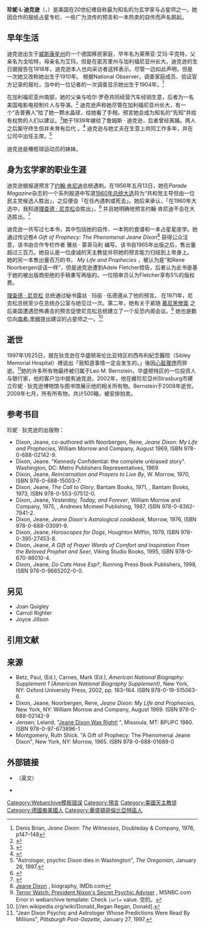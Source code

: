 {{roughtranslation|time=2019-09-23T12:30:30+00:00}}
{{copyedit|time=2017-03-11T16:07:10+00:00}}
{{Infobox person
| name = 珍妮·狄克逊
| image =
| birth_name = 莱蒂亚·艾玛·平克特<br>Lydia Emma Pinckert
| birth_date = {{Birth date|1904|1|5}}
| birth_place = 美國[[威斯康星州|威斯康星州]]{{le|梅德福德 (威斯康星州)|Medford, Wisconsin|梅德福德}}
| death_date = {{Death date and age|1997|1|25|1904|1|5}}<span style="display:none">(<span class="dday deathdate">1997-0</span></span>
| death_place = [[华盛顿哥伦比亚特区|华盛顿哥伦比亚特区]]
| occupation = 占星师，玄学家
}}

'''珍妮·L·迪克逊'''（{{lang-en|Jeane L. Dixon}}，{{bd|1904年|1月5日|1997年|1月25日}}）是美国在20世纪裡自称最为知名的为玄学家与占星师之一。她因合作的报纸占星专栏、一些广为流传的预言和一本热卖的自传而声名鹊起。

== 早年生活 ==
迪克逊出生于[[威斯康星州|威斯康星州]]{{le|梅德福德 (威斯康星州)|Medford, Wisconsin|梅德福德}}的一个德国移民家庭，早年名为莱蒂亚·艾玛·平克特，父亲名为戈哈特，母亲名为艾玛，但是在密苏里州与加利福尼亚州长大。迪克逊的生日据报告在1918年，迪克逊本人也向采访者这样表示。尽管一边如此声明，但是一次她又改称她出生于1910年。  根据National Observer，调查家庭成员、验证官方记录的报社，当中的一位记者的一次调查显示她出生于1904年。<ref>Denis Brian, ''Jeane Dixon: The Witnesses'', Doubleday & Company, 1976, p147–148</ref>

在加利福尼亚州南部，她的父亲与哈尔·罗奇共同经营汽车经销生意，后者为一名美国电影电视制片人与导演。<ref name="Bordsen">{{Cite news|title=Mementos of a crystal-gazer fill Jeane Dixon Museum|last=Bordsen|first=John|date=21 July 2002|work=Houston Chronicle|accessdate=2009-10-01}}</ref> 迪克逊声称她尽管在加利福尼亚州长大，有一个“吉普赛人”给了她一颗水晶球，给她看了手相，预言她会成为知名的“先知”并给有权势的人们以建议。<ref name="postobit">{{Cite news|title=Celebrity Astrologer Jeane Dixon Dies|date=27 January 1997|work=The Washington Post|accessdate=2009-10-01}}</ref>她于1939年嫁给了詹姆斯 · 迪克逊，后者曾经离婚。两人之后厮守终生但并未育有后代 。<ref name="Koncius">{{Cite news|url=http://www.washingtonpost.com/wp-dyn/content/article/2009/07/16/AR2009071604717.html|title=Prophet Margin: What Does the Future Hold for the Sale of Jeane Dixon's Possessions?|last=Koncius|first=Jura|date=July 19, 2009|work=Washington Post|accessdate=2009-10-01|archive-date=2018-04-21|archive-url=https://web.archive.org/web/20180421142624/http://www.washingtonpost.com/wp-dyn/content/article/2009/07/16/AR2009071604717.html|dead-url=no}}</ref> 迪克逊与她丈夫在生意上共同工作多年，并在公司中出任主席。<ref>"Astrologer, psychic Dixon dies in Washington", ''The Oregonian'', January 26, 1997.</ref>

迪克逊是橄榄球运动员{{le|厄尼·平克特|Erny Pinckert}}的妹妹。

== 身为玄学家的职业生涯 ==
迪克逊据报道预言了[[约翰·肯尼迪|约翰·肯尼迪]]总统遇刺。在1956年五月13日，她在''Parade Magazine''杂志的一个系列报道中写道[[1960年美国总统选举|1960年总统大选]]将为“共和党主导但由一位民主党候选人胜出」，之后便会「在任內遇刺或死去」。她后来承认，「在1960年大选中，我知道[[理查德·尼克松|理查德 · 尼克松]]会胜出」，<ref>{{Cite web |url=http://www.straightdope.com/mailbag/mdixon.html |title=The Straight Dope Mailbag: The Straight Dope Mailbag: Did psychic Jeane Dixon predict JFK's assassination? |accessdate=2017-03-11 |archive-date=2008-07-20 |archive-url=https://web.archive.org/web/20080720121005/http://www.straightdope.com/mailbag/mdixon.html |dead-url=no }}</ref> 并且她明确地预言约翰·肯尼迪不会在大选胜出。<ref>{{Cite book|title=Pseudoscience and the Paranormal|last=Hines|first=Terence|publisher=Prometheus Books|year=2003|isbn=9781573929790|page=71}}</ref>

迪克逊一共写过七本书，其中包括她的自传、一本狗的食谱和一本占星星座学。她通过传记卷''A Gift of Prophecy: The Phenomenal Jeane Dixon''<ref>[http://www.imdb.com/name/nm0228864/bio Jeane Dixon] {{Wayback|url=http://www.imdb.com/name/nm0228864/bio |date=20160310212504 }}, biography, IMDb.com</ref> 获得公众注意，该书由合作专栏作者 雅丝 · 蒙哥马利 编写。该书自1965年出版之后，售出量超过三百万。她自认是一位虔诚的天主教徒并将她的预言能力归结到上帝身上。 她的另一本售出量百万的书， ''My Life and Prophecies'' ，被认为是”和Rene Noorbergen谈话一样“，但是迪克逊遭到Adele Fletcher控告，后者认为此书是基于她的被出版商拒绝的手稿重写再版的。一位陪审员认为Fletcher享有5%的版权费。

[[理查德·尼克松|理查德 · 尼克松]] 总统通过秘书露丝 · 玛丽 · 伍德遵从了他的预言。 {{Fact|date=January 2014}} 在1971年，尼克松总统至少在总统办公室与她见过一次。第二年，她有关于紧随 [[慕尼黑惨案|慕尼黑惨案]] 之后美国遭遇恐怖袭击的预言促使尼克松总统建立了一个反恐内阁会议。<ref>[http://www.msnbc.msn.com/id/7276868/site/newsweek Terror Watch: President Nixon's Secret Psychic Adviser] {{Wayback|url=http://www.msnbc.msn.com/id/7276868/site/newsweek |date=20100825044850 }}, MSNBC.com  Error in webarchive template: Check <code style="color:inherit; border:inherit; padding:inherit;">|url=</code> value. 空的。
[[Category:Webarchive模板错误|Category:Webarchive模板错误]]</ref> 她也是数位向[[南希·里根|南希·里根]]提出建议的占星师之一。<ref>[//en.wikipedia.org/wiki/Donald_Regan Regan, Donald]. </ref>

== 逝世 ==
1997年1月25日，就在狄克逊在华盛顿哥伦比亚特区的西布利紀念醫院（Sibley Memorial Hospital）裡说出「我知道事情一定会发生的。」後因[[心搏停止|心脏骤停]]而猝逝。<ref name="obit">"Jean Dixon Psychic and Astrologer Whose Predictions Were Read By Millions", ''Pittsburgh Post-Gazette'', January 27, 1997.</ref>她的许多所有物最终被归属于Leo M. Bernstein，华盛顿特区的一位投资人与银行家，他的客户当中就有迪克逊。2002年，他在維珍尼亞州Strasburg市建立珍妮 · 狄克逊博物馆与图书馆展示他的相关所有物。Bernstein于2008年逝世。2009年七月，所有所有物，共计500箱，被安排拍卖。

== 参考书目 ==
珍妮 · 狄克逊的出版物：
* Dixon, Jeane, co-authored with Noorbergen, Rene, ''Jeane Dixon: My Life and Prophecies'', William Morrow and Company, August 1969, ISBN 978-0-688-02142-9.
* Dixon, Jeane. "Kennedy Confidential: the complete unbiased story". Washington, DC: Metro Publishers Representatives, 1969
* Dixon, Jeane, ''Reincarnation and Prayers to Live By'', W. Morrow, 1970, ISBN 978-0-688-15003-7.
* Dixon, Jeane, ''The Call to Glory '', Bantam Books, 1971, {{ASIN|B005LT6T0A}}, Bantam Books, 1973, ISBN 978-0-553-07512-0.
* Dixon, Jeane, '' Yesterday, Today, and Forever'', William Morrow and Company, 1975, {{ASIN|B000QPNOYI}}, Andrews Mcmeel Publishing, 1987, ISBN 978-0-8362-7941-2.
* Dixon, Jeane, ''Jeane Dixon's Astrological cookbook'', Morrow, 1976, ISBN 978-0-688-03091-9.
* Dixon, Jeane, ''Horoscopes for Dogs'', Houghton Mifflin, 1979, ISBN 978-0-395-27453-8.
* Dixon, Jeane, ''A Gift of Prayer Words of Comfort and Inspiration From the Beloved Prophet and Seer'', Viking Studio Books, 1995, ISBN 978-0-670-86010-4.
* Dixon, Jeane, ''Do Cats Have Esp?'', Running Press Book Publishers, 1998, ISBN 978-0-9665202-0-0.

== 另见 ==
* Joan Quigley
* Carroll Righter
* Joyce Jillson

== 引用文献 ==
{{Reflist|2}}

== 来源 ==
* Betz, Paul, (Ed.), Carnes, Mark (Ed.), ''American National Biography: Supplement 1 (American National Biography Supplement)'', New York, NY: Oxford University Press, 2002, pp. 163–164. ISBN 978-0-19-515063-6.
* Dixon, Jeane, Noorbergen, Rene, ''Jeane Dixon: My Life and Prophecies'', New York, NY: William Morrow and Company, August 1969. ISBN 978-0-688-02142-9
* Jensen, Leland, "[https://www.createspace.com/5770169 Jeane Dixon Was Right!] {{Wayback|url=https://www.createspace.com/5770169 |date=20161022180703 }}", Missoula, MT: BPUPC 1980. ISBN 978-0-97-673896-1
* Montgomery, Ruth Shick. "A Gift of Prophecy: The Phenomenal Jeane Dixon", New York, NY: Morrow, 1965. ISBN 978-0-688-01689-0

== 外部链接 ==
* {{Imdb name|0228864|id=0228864}}（英文）
* {{Findagrave|12816318|grid=12816318}}

{{DEFAULTSORT: Dixon, Jeane}}
[[Category:預言|Category:預言]]
[[Category:美國天主教徒|Category:美國天主教徒]]
[[Category:德國裔美國人|Category:德國裔美國人]]
[[Category:華盛頓哥倫比亞特區人|Category:華盛頓哥倫比亞特區人]]